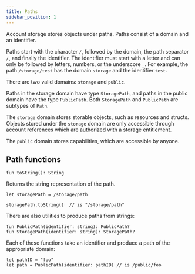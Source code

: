 ```yaml
---
title: Paths
sidebar_position: 1
---
```


Account storage stores objects under paths.
Paths consist of a domain and an identifier.

Paths start with the character `/`, followed by the domain, the path separator `/`,
and finally the identifier. The identifier must start with a letter and can only be followed by letters, numbers, or the underscore `_`. 
For example, the path `/storage/test` has the domain `storage` and the identifier `test`.

There are two valid domains: `storage` and `public`.

Paths in the storage domain have type `StoragePath`,
and paths in the public domain have the type `PublicPath`.
Both `StoragePath` and `PublicPath` are subtypes of `Path`.

The `storage` domain stores storable objects, such as resources and structs.
Objects stored under the `storage` domain are only accessible through account references
which are authorized with a storage entitlement.

The `public` domain stores capabilities,
which are accessible by anyone.

## Path functions

```cadence
fun toString(): String
```

Returns the string representation of the path.

```cadence
let storagePath = /storage/path

storagePath.toString()  // is "/storage/path"
```

There are also utilities to produce paths from strings:

```cadence
fun PublicPath(identifier: string): PublicPath?
fun StoragePath(identifier: string): StoragePath?
```

Each of these functions take an identifier and produce a path of the appropriate domain:

```cadence
let pathID = "foo"
let path = PublicPath(identifier: pathID) // is /public/foo
```
